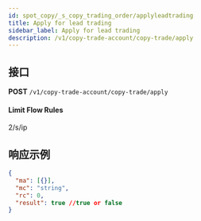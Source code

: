 ```yaml
---
id: spot_copy/_s_copy_trading_order/applyleadtrading
title: Apply for lead trading
sidebar_label: Apply for lead trading
description: /v1/copy-trade-account/copy-trade/apply
---
```


## 接口

**POST** `/v1/copy-trade-account/copy-trade/apply`

#### **Limit Flow Rules**

2/s/ip

## 响应示例

```json
{
  "ma": [{}],
  "mc": "string",
  "rc": 0,
  "result": true //true or false
}
```
